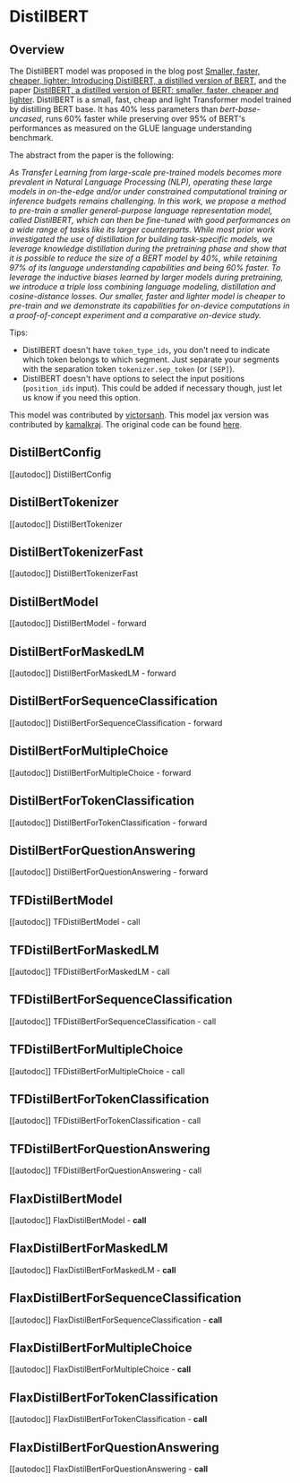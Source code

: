 <!--Copyright 2020 The HuggingFace Team. All rights reserved.

Licensed under the Apache License, Version 2.0 (the "License"); you may not use this file except in compliance with
the License. You may obtain a copy of the License at

http://www.apache.org/licenses/LICENSE-2.0

Unless required by applicable law or agreed to in writing, software distributed under the License is distributed on
an "AS IS" BASIS, WITHOUT WARRANTIES OR CONDITIONS OF ANY KIND, either express or implied. See the License for the
specific language governing permissions and limitations under the License.
-->

# DistilBERT

## Overview

The DistilBERT model was proposed in the blog post [Smaller, faster, cheaper, lighter: Introducing DistilBERT, a
distilled version of BERT](https://medium.com/huggingface/distilbert-8cf3380435b5), and the paper [DistilBERT, a
distilled version of BERT: smaller, faster, cheaper and lighter](https://arxiv.org/abs/1910.01108). DistilBERT is a
small, fast, cheap and light Transformer model trained by distilling BERT base. It has 40% less parameters than
*bert-base-uncased*, runs 60% faster while preserving over 95% of BERT's performances as measured on the GLUE language
understanding benchmark.

The abstract from the paper is the following:

*As Transfer Learning from large-scale pre-trained models becomes more prevalent in Natural Language Processing (NLP),
operating these large models in on-the-edge and/or under constrained computational training or inference budgets
remains challenging. In this work, we propose a method to pre-train a smaller general-purpose language representation
model, called DistilBERT, which can then be fine-tuned with good performances on a wide range of tasks like its larger
counterparts. While most prior work investigated the use of distillation for building task-specific models, we leverage
knowledge distillation during the pretraining phase and show that it is possible to reduce the size of a BERT model by
40%, while retaining 97% of its language understanding capabilities and being 60% faster. To leverage the inductive
biases learned by larger models during pretraining, we introduce a triple loss combining language modeling,
distillation and cosine-distance losses. Our smaller, faster and lighter model is cheaper to pre-train and we
demonstrate its capabilities for on-device computations in a proof-of-concept experiment and a comparative on-device
study.*

Tips:

- DistilBERT doesn't have `token_type_ids`, you don't need to indicate which token belongs to which segment. Just
  separate your segments with the separation token `tokenizer.sep_token` (or `[SEP]`).
- DistilBERT doesn't have options to select the input positions (`position_ids` input). This could be added if
  necessary though, just let us know if you need this option.

This model was contributed by [victorsanh](https://huggingface.co/victorsanh). This model jax version was
contributed by [kamalkraj](https://huggingface.co/kamalkraj). The original code can be found [here](https://github.com/huggingface/transformers/tree/master/examples/research_projects/distillation).


## DistilBertConfig

[[autodoc]] DistilBertConfig

## DistilBertTokenizer

[[autodoc]] DistilBertTokenizer

## DistilBertTokenizerFast

[[autodoc]] DistilBertTokenizerFast

## DistilBertModel

[[autodoc]] DistilBertModel
    - forward

## DistilBertForMaskedLM

[[autodoc]] DistilBertForMaskedLM
    - forward

## DistilBertForSequenceClassification

[[autodoc]] DistilBertForSequenceClassification
    - forward

## DistilBertForMultipleChoice

[[autodoc]] DistilBertForMultipleChoice
    - forward

## DistilBertForTokenClassification

[[autodoc]] DistilBertForTokenClassification
    - forward

## DistilBertForQuestionAnswering

[[autodoc]] DistilBertForQuestionAnswering
    - forward

## TFDistilBertModel

[[autodoc]] TFDistilBertModel
    - call

## TFDistilBertForMaskedLM

[[autodoc]] TFDistilBertForMaskedLM
    - call

## TFDistilBertForSequenceClassification

[[autodoc]] TFDistilBertForSequenceClassification
    - call

## TFDistilBertForMultipleChoice

[[autodoc]] TFDistilBertForMultipleChoice
    - call

## TFDistilBertForTokenClassification

[[autodoc]] TFDistilBertForTokenClassification
    - call

## TFDistilBertForQuestionAnswering

[[autodoc]] TFDistilBertForQuestionAnswering
    - call

## FlaxDistilBertModel

[[autodoc]] FlaxDistilBertModel
    - __call__

## FlaxDistilBertForMaskedLM

[[autodoc]] FlaxDistilBertForMaskedLM
    - __call__

## FlaxDistilBertForSequenceClassification

[[autodoc]] FlaxDistilBertForSequenceClassification
    - __call__

## FlaxDistilBertForMultipleChoice

[[autodoc]] FlaxDistilBertForMultipleChoice
    - __call__

## FlaxDistilBertForTokenClassification

[[autodoc]] FlaxDistilBertForTokenClassification
    - __call__

## FlaxDistilBertForQuestionAnswering

[[autodoc]] FlaxDistilBertForQuestionAnswering
    - __call__
